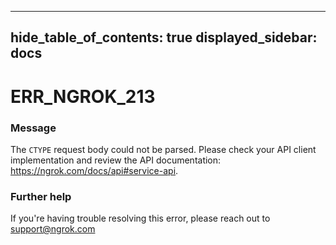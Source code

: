 

---
hide_table_of_contents: true
displayed_sidebar: docs
---


# ERR_NGROK_213

### Message
The `CTYPE` request body could not be parsed. Please check your API client implementation and review the API documentation: https://ngrok.com/docs/api#service-api.

<ErrorDetails error="err_ngrok_213" />



### Further help
If you're having trouble resolving this error, please reach out to [support@ngrok.com](mailto:support@ngrok.com?subject=Help%20with%20ERR_NGROK_213)

